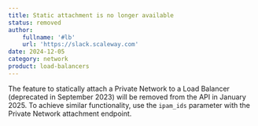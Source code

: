```yaml
---
title: Static attachment is no longer available
status: removed
author:
    fullname: '#lb'
    url: 'https://slack.scaleway.com'
date: 2024-12-05
category: network
product: load-balancers
---
```


The feature to statically attach a Private Network to a Load Balancer (deprecated in September 2023) will be removed from the API in January 2025. To achieve similar functionality, use the `ipam_ids` parameter with the Private Network attachment endpoint.
